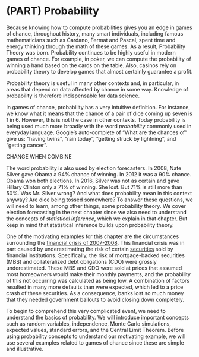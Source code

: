 # (PART) Probability {-}


Because knowing how to compute probabilities gives you an edge in games of chance, throughout history, many smart individuals, including famous mathematicians such as Cardano, Fermat and Pascal, spent time and energy thinking through the math of these games. As a result, Probability Theory was born. Probability  continues to be highly useful in modern games of chance. For example, in poker, we can compute the probability of winning a hand based on the cards on the table. Also, casinos rely on probability theory to develop games that almost certainly guarantee a profit. 

Probability theory is useful in many other contexts and, in particular, in areas that depend on data affected by chance in some way. Knowledge of probability is therefore indispensable for data science.

In games of chance, probability has a very intuitive definition. For instance, we know what it means that the chance of a pair of dice coming up seven is 1 in 6. However, this is not the case in other contexts. Today probability is being used much more broadly with the word _probability_ commonly used in everyday language. Google's auto-complete of "What are the chances of" give us: "having twins", "rain today", "getting struck by lightning", and "getting cancer". 

CHANGE WHEN COMBINE 

The word probability is also used by election forecasters. In 2008, Nate Silver gave Obama a 94% chance of winning. In 2012 it was a 90% chance. Obama won both elections. In 2016, Silver was not as certain and gave Hillary Clinton only a 71% of winning. She lost. But 71% is still more than 50%. Was Mr. Silver wrong? And what does probability mean in this context anyway? Are dice being tossed somewhere? To answer these questions, we will need to learn, among other things, some probability theory. We cover election forecasting in the next chapter since we also need to understand the concepts of _statistical inference_, which we explain in that chapter. But keep in mind that statistical inference builds upon probability theory.

One of the motivating examples for this chapter are the circumstances surrounding the [financial crisis of 2007-2008](https://en.wikipedia.org/wiki/Financial_crisis_of_2007%E2%80%9308). This financial crisis was in part caused by underestimating the risk of certain [securities](https://en.wikipedia.org/wiki/Security_(finance)) sold by financial institutions. Specifically, the risk of mortgage-backed securities (MBS) and collateralized debt obligations (CDO) were grossly underestimated. These MBS and CDO were sold at prices that assumed most homeowners would make their monthly payments, and the probability of this not occurring was calculated as being low. A combination of factors resulted in many more defaults than were expected, which led to a price crash of these securities. As a consequence, banks lost so much money that they needed government bailouts to avoid closing down completely.

To begin to comprehend this very complicated event, we need to understand the basics of probability. We will introduce important concepts such as random variables, independence, Monte Carlo simulations, expected values, standard errors, and the Central Limit Theorem. Before using probability concepts to understand our motivating example,  we will use several examples related to games of chance since these are simple and illustrative.

